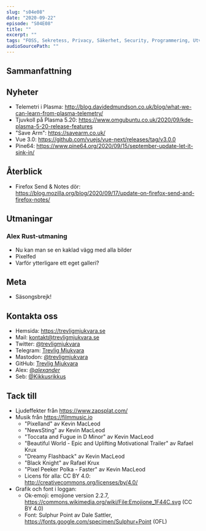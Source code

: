 ```yaml
---
slug: "s04e08"
date: "2020-09-22"
episode: "S04E08"
title: ""
excerpt: "" 
tags: "FOSS, Sekretess, Privacy, Säkerhet, Security, Programmering, Utveckling, RaspberryPi, Mjukvara, PinePhone, Technology, Linux, Open Source, Plasma, telemetry, arm, SoftBank, Nvidia, vue, vue 3.0, pine64, firefox send, firefox, notes, rust, pixelfed" 
audioSourcePath: ""
---
```

## Sammanfattning

## Nyheter
- Telemetri i Plasma: http://blog.davidedmundson.co.uk/blog/what-we-can-learn-from-plasma-telemetry/
- Tjuvkoll på Plasma 5.20: https://www.omgubuntu.co.uk/2020/09/kde-plasma-5-20-release-features
- "Save Arm": https://savearm.co.uk/
- Vue 3.0: https://github.com/vuejs/vue-next/releases/tag/v3.0.0
- Pine64: https://www.pine64.org/2020/09/15/september-update-let-it-sink-in/

## Återblick
- Firefox Send & Notes dör: https://blog.mozilla.org/blog/2020/09/17/update-on-firefox-send-and-firefox-notes/

## Utmaningar
### Alex Rust-utmaning
- Nu kan man se en kaklad vägg med alla bilder
- Pixelfed
- Varför ytterligare ett eget galleri? 

## Meta 
- Säsongsbrejk!

## Kontakta oss
- Hemsida: https://trevligmjukvara.se
- Mail: kontakt@trevligmjukvara.se
- Twitter: [@trevligmjukvara](https://twitter.com/trevligmjukvara)
- Telegram: [Trevlig Mjukvara](https://t.me/trevligmjukvara)
- Mastodon: [@trevligmjukvara](https://mastodon.linuxkompis.se/@trevligmjukvara)
- GitHub: [Trevlig Mjukvara](https://github.com/trevligmjukvara)
- Alex: [@_alexander_](https://mastodon.online/@_alexander_)
- Seb: [@Kikkusrikkus](https://twitter.com/Kikkusrikkus)

## Tack till
- Ljudeffekter från https://www.zapsplat.com/
- Musik från https://filmmusic.io
  - "Pixelland" av Kevin MacLeod
  - "NewsSting" av Kevin MacLeod
  - "Toccata and Fugue in D Minor" av Kevin MacLeod
  - "Beautiful World - Epic and Uplifting Motivational Trailer" av Rafael Krux
  - "Dreamy Flashback" av Kevin MacLeod
  - "Black Knight" av Rafael Krux
  - "Pixel Peeker Polka - Faster" av Kevin MacLeod
  - Licens för alla: CC BY 4.0: http://creativecommons.org/licenses/by/4.0/
- Grafik och font i loggan:
  - Ok-emoji: emojione version 2.2.7, https://commons.wikimedia.org/wiki/File:Emojione_1F44C.svg (CC BY 4.0)
  - Font: Sulphur Point av Dale Sattler, https://fonts.google.com/specimen/Sulphur+Point (OFL)
